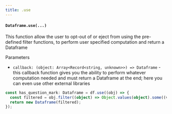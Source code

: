 ```yaml
---
title: .use
---
```


#### `Dataframe.use(...)`

This function allow the user to opt-out of or eject from using the pre-defined filter functions, to perform user specified computation
and return a Dataframe

Parameters

- `callback: (object: Array<Record<string, unknown>>) => Dataframe` - this callback function gives you the ability to perform whatever computation needed and must return a Dataframe at the end; here you can even use other external libraries

```typescript
const has_question_mark: Dataframe = df.use((obj) => {
  const filtered = obj.filter((object) => Object.values(object).some((value) => value === "?"));
  return new Dataframe(filtered);
});
```
